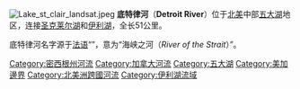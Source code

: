 {{Infobox river
| name               = 底特律河<br>Detroit River
| name_native        = 
| name_native_lang   = 
| name_other         = Rivière Détroit
| name_etymology     = 
<!---------------------- IMAGE & MAP -->
| image              = Line7133 (25152922307).jpg
| image_size         = 275
| image_caption      = 底特律河於南端流入[[伊利湖|伊利湖]]，圖的前方為[[加拿大|加拿大]]，後方為[[美國|美國]]。
| pushpin_map        = Michigan#United States
| pushpin_map_size   = 250
| pushpin_map_caption= 底特律河位於[[密歇根州|密歇根州]]的位置##底特律河位於[[美國|美國]]的位置
<!---------------------- LOCATION -->
| subdivision_type1  = 國家
| subdivision_name1  = 美國、加拿大
| subdivision_type2  = 州份
| subdivision_name2  = [[密歇根州|密歇根州]]
| subdivision_type3  = 省
| subdivision_name3  = [[安大略省|安大略省]]
| subdivision_type4  = 
| subdivision_name4  = 
| subdivision_type5  = 城市
| subdivision_name5  = 美國：{{le|格羅斯角公園 (密歇根州)|Grosse Pointe Park, Michigan|格羅斯角公園}}、[[底特律|底特律]]、{{le|胭脂河 (密歇根州)|River Rouge, Michigan|胭脂河}}、[[埃科斯_(密歇根州)|埃科斯]]、[[怀恩多特_(密歇根州)|怀恩多特]]、{{le|里弗維尤 (密歇根州)|Riverview, Michigan|里弗維尤}}、[[特伦顿_(密歇根州)|特伦顿]]、{{le|直布羅陀 (密歇根州)|Gibraltar, Michigan|直布羅陀}}<br>加拿大：{{le|特庫姆塞 (安大略省)|Tecumseh, Ontario|特庫姆塞}}、[[温莎_(安大略省)|温莎]]、{{le|拉薩爾 (安大略省)|La Salle, Ontario|拉薩爾}}、 {{le|阿默斯特堡|Amherstburg}}
<!---------------------- PHYSICAL CHARACTERISTICS -->
| length             = {{convert|28|mi|km|abbr=on}} 
| width_min          = 
| width_avg          = 
| width_max          = 
| depth_min          = 
| depth_avg          = 
| depth_max          = 
| discharge1_location= 
| discharge1_min     = 
| discharge1_avg     = 
| discharge1_max     = 
<!---------------------- BASIN FEATURES -->
| source1            = [[聖克萊爾湖_(北美洲)|聖克萊爾湖]]
| source1_location   = 
| source1_coordinates= {{coord|42|21|07|N|82|55|03|W|display=inline}}
| source1_elevation  = {{convert|574|ft|abbr=on}}
| mouth              = [[伊利湖|伊利湖]]
| mouth_location     = 
| mouth_coordinates  = {{coord|42|03|06|N|83|09|05|W|display=inline,title}}
| mouth_elevation    = {{convert|571|ft|abbr=on}}
| progression        = 
| river_system       = 
| basin_size         = {{convert|700|sqmi|abbr=on}}
| tributaries_left   = Little River、{{le|卡納德河|River Canard}}
| tributaries_right  = {{le|胭脂河 (密歇根州)|River Rouge (Michigan)|胭脂河}}、{{le|埃科斯河|Ecorse River}}
| custom_label       = Islands
| custom_data        = 31 ([[List_of_islands_in_the_Detroit_River|list of islands]])
| extra              = 
}}
[[File:Lake_st_clair_landsat.jpeg|right]]
'''底特律河'''（'''Detroit River'''）位于[[北美|北美]]中部[[五大湖|五大湖]]地区，连接[[圣克莱尔湖_(北美洲)|圣克莱尔湖]]和[[伊利湖|伊利湖]]，全长51公里。

底特律河名字源于[[法语|法语]]“{{lang|fr|'''Rivière du Détroit'''}}”，意为“海峡之河（''River of the Strait''）”。

{{Greatlakes}}
{{Authority control}}
{{US-geo-stub}}
{{Canada-stub}}
{{DEFAULTSORT:Detroit River}}
[[Category:密西根州河流|Category:密西根州河流]]
[[Category:加拿大河流|Category:加拿大河流]]
[[Category:五大湖|Category:五大湖]]
[[Category:美加邊界|Category:美加邊界]]
[[Category:北美洲跨國河流|Category:北美洲跨國河流]]
[[Category:伊利湖流域|Category:伊利湖流域]]